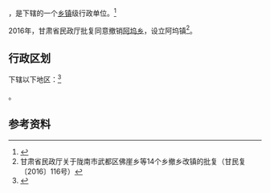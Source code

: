 {{中国乡级行政区|62/12/23/200/000}}

'''{{PAGENAMEBASE}}'''，是{{PRC admin/fullname|62/12/23/200/000|3}}下辖的一个[[乡镇|乡镇]]级行政单位。<ref>{{PRC admin/ref sgc|{{PRC admin/parent|62/12/23/200/000}}}}</ref>

2016年，甘肃省民政厅批复同意撤销[[阿坞乡|阿坞乡]]，设立阿坞镇<ref>甘肃省民政厅关于陇南市武都区佛崖乡等14个乡撤乡改镇的批复（甘民复〔2016〕116号）</ref>。

== 行政区划 ==

{{PAGENAMEBASE}}下辖以下地区：<ref>{{PRC admin/ref sgc|62/12/23/200/000}}</ref>

{{PRC admin/children|62/12/23/200/000}}。

== 参考资料 ==

{{reflist}}

{{行政区划小作品}}
{{PRC admin/navcat|62/12/23/200/000}}